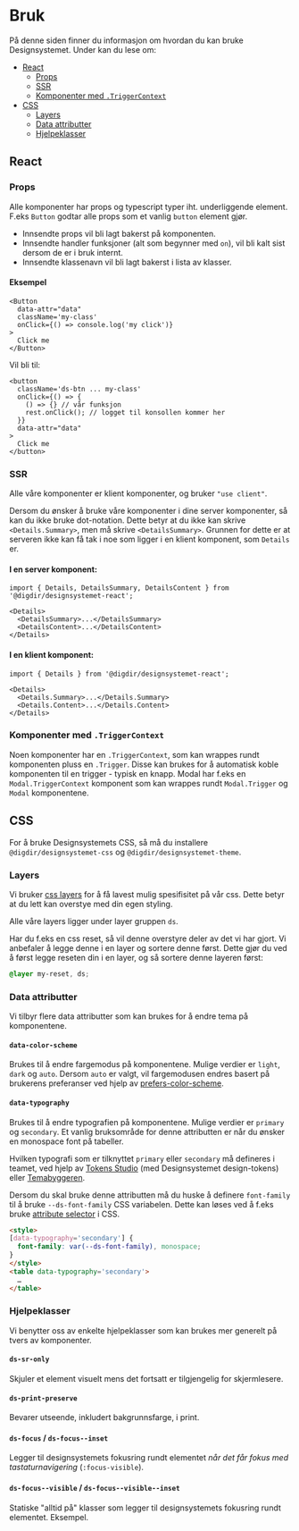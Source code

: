
<Meta title='Bruk' />

# Bruk

På denne siden finner du informasjon om hvordan du kan bruke Designsystemet.
Under kan du lese om:

- [React](#react)
  - [Props](#props)
  - [SSR](#ssr)
  - [Komponenter med `.TriggerContext`](#komponenter-med-triggercontext)
- [CSS](#css)
  - [Layers](#layers)
  - [Data attributter](#data-attributter)
  - [Hjelpeklasser](#hjelpeklasser)

## React

### Props

Alle komponenter har props og typescript typer iht. underliggende element. F.eks `Button` godtar alle props som et vanlig `button` element gjør.

- Innsendte props vil bli lagt bakerst på komponenten.
- Innsendte handler funksjoner (alt som begynner med `on`), vil bli kalt sist dersom de er i bruk internt.
- Innsendte klassenavn vil bli lagt bakerst i lista av klasser.

#### Eksempel

```tsx
<Button
  data-attr="data"
  className='my-class'
  onClick={() => console.log('my click')}
>
  Click me
</Button>
```

Vil bli til:

```tsx
<button 
  className='ds-btn ... my-class' 
  onClick={() => {
    () => {} // vår funksjon
    rest.onClick(); // logget til konsollen kommer her
  }}
  data-attr="data"
>
  Click me
</button>
```

### SSR

Alle våre komponenter er klient komponenter, og bruker `"use client"`.

Dersom du ønsker å bruke våre komponenter i dine server komponenter, så kan du ikke bruke dot-notation.
Dette betyr at du ikke kan skrive `<Details.Summary>`, men må skrive `<DetailsSummary>`. Grunnen for dette er at serveren ikke kan få tak i noe
som ligger i en klient komponent, som `Details` er.

#### I en server komponent:

```tsx
import { Details, DetailsSummary, DetailsContent } from '@digdir/designsystemet-react';

<Details>
  <DetailsSummary>...</DetailsSummary>
  <DetailsContent>...</DetailsContent>
</Details>
```

#### I en klient komponent:

```tsx
import { Details } from '@digdir/designsystemet-react';

<Details>
  <Details.Summary>...</Details.Summary>
  <Details.Content>...</Details.Content>
</Details>
```

### Komponenter med `.TriggerContext`

Noen komponenter har en `.TriggerContext`, som kan wrappes rundt komponenten pluss en `.Trigger`.
Disse kan brukes for å automatisk koble komponenten til en trigger - typisk en knapp.
Modal har f.eks en `Modal.TriggerContext` komponent som kan wrappes rundt `Modal.Trigger` og `Modal` komponentene.


## CSS

For å bruke Designsystemets CSS, så må du installere `@digdir/designsystemet-css` og `@digdir/designsystemet-theme`.

### Layers

Vi bruker [css layers](https://developer.mozilla.org/en-US/docs/Web/CSS/@layer) for å få lavest mulig spesifisitet på vår css.
Dette betyr at du lett kan overstye med din egen styling.

Alle våre layers ligger under layer gruppen `ds`.

Har du f.eks en css reset, så vil denne overstyre deler av det vi har gjort. Vi anbefaler å legge denne i en layer og sortere denne først.
Dette gjør du ved å først legge reseten din i en layer, og så sortere denne layeren først:

```css
@layer my-reset, ds;
```

### Data attributter

Vi tilbyr flere data attributter som kan brukes for å endre tema på komponentene.

#### `data-color-scheme`

Brukes til å endre fargemodus på komponentene. Mulige verdier er `light`, `dark` og `auto`.
Dersom `auto` er valgt, vil fargemodusen endres basert på brukerens preferanser ved hjelp av
[prefers-color-scheme](https://developer.mozilla.org/en-US/docs/Web/CSS/@media/prefers-color-scheme).

#### `data-typography`

Brukes til å endre typografien på komponentene. Mulige verdier er `primary` og `secondary`.
Et vanlig bruksområde for denne attributten er når du ønsker en monospace font på tabeller.

Hvilken typografi som er tilknyttet `primary` eller `secondary` må defineres i teamet, ved hjelp av [Tokens Studio](https://tokens.studio/)
(med Designsystemet design-tokens) eller [Temabyggeren](https://theme.designsystemet.no/).

Dersom du skal bruke denne attributten må du huske å definere `font-family` til å bruke `--ds-font-family` CSS variabelen.
Dette kan løses ved å f.eks bruke [attribute selector](https://developer.mozilla.org/en-US/docs/Web/CSS/Attribute_selectors) i CSS.

```html
<style>
[data-typography='secondary'] {
  font-family: var(--ds-font-family), monospace;
}
</style>
<table data-typography='secondary'>
  …
</table>
```

### Hjelpeklasser

Vi benytter oss av enkelte hjelpeklasser som kan brukes mer generelt på tvers av komponenter.

#### `ds-sr-only`
Skjuler et element visuelt mens det fortsatt er tilgjengelig for skjermlesere.

#### `ds-print-preserve`
Bevarer utseende, inkludert bakgrunnsfarge, i print.

#### `ds-focus` / `ds-focus--inset`
Legger til designsystemets fokusring rundt elementet _når det får fokus med tastaturnavigering_ (`:focus-visible`).

#### `ds-focus--visible` / `ds-focus--visible--inset`
Statiske "alltid på" klasser som legger til designsystemets fokusring rundt elementet. <span className='ds-focus--visible'>Eksempel.</span>



